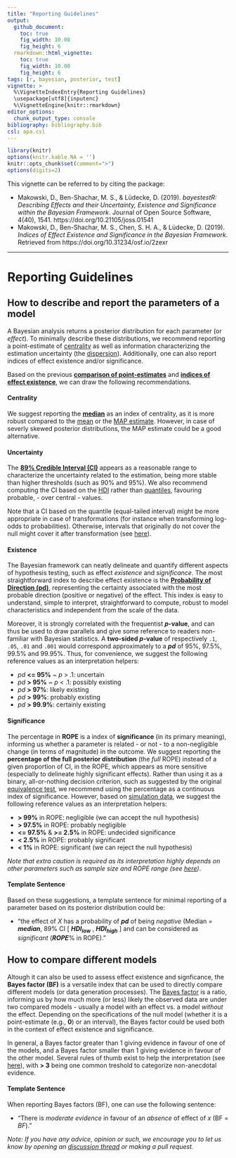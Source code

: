 ---
title: "Reporting Guidelines"
output: 
  github_document:
    toc: true
    fig_width: 10.08
    fig_height: 6
  rmarkdown::html_vignette:
    toc: true
    fig_width: 10.08
    fig_height: 6
tags: [r, bayesian, posterior, test]
vignette: >
  %\VignetteIndexEntry{Reporting Guidelines}
  \usepackage[utf8]{inputenc}
  %\VignetteEngine{knitr::rmarkdown}
editor_options: 
  chunk_output_type: console
bibliography: bibliography.bib
csl: apa.csl
---

```{r message=FALSE, warning=FALSE, include=FALSE}
library(knitr)
options(knitr.kable.NA = '')
knitr::opts_chunk$set(comment=">")
options(digits=2)
```


This vignette can be referred to by citing the package:

- Makowski, D., Ben-Shachar, M. S., \& Lüdecke, D. (2019). *bayestestR: Describing Effects and their Uncertainty, Existence and Significance within the Bayesian Framework*. Journal of Open Source Software, 4(40), 1541. https://doi.org/10.21105/joss.01541
- Makowski, D., Ben-Shachar, M. S., Chen, S. H. A., \& Lüdecke, D. (2019). *Indices of Effect Existence and Significance in the Bayesian Framework*. Retrieved from https://doi.org/10.31234/osf.io/2zexr

---

# Reporting Guidelines

## How to describe and report the parameters of a model

A Bayesian analysis returns a posterior distribution for each parameter (or *effect*). To minimally describe these distributions, we recommend reporting a point-estimate of [centrality](https://en.wikipedia.org/wiki/Central_tendency) as well as information characterizing the estimation uncertainty (the [dispersion](https://en.wikipedia.org/wiki/Statistical_dispersion)). Additionally, one can also report indices of effect existence and/or significance.

Based on the previous [**comparison of point-estimates**](https://easystats.github.io/bayestestR/articles/indicesEstimationComparison.html) and [**indices of effect existence**](https://easystats.github.io/bayestestR/articles/indicesExistenceComparison.html), we can draw the following recommendations.

#### **Centrality**

We suggest reporting the [**median**](https://easystats.github.io/bayestestR/reference/point_estimate.html) as an index of centrality, as it is more robust compared to the [mean](https://easystats.github.io/bayestestR/reference/point_estimate.html) or the [MAP estimate](https://easystats.github.io/bayestestR/reference/map_estimate.html). However, in case of severly skewed posterior distributions, the MAP estimate could be a good alternative.
 

#### **Uncertainty** 

The [**89\% Credible Interval (CI)**](https://easystats.github.io/bayestestR/articles/credible_interval.html) appears as a reasonable range to characterize the uncertainty related to the estimation, being more stable than higher thresholds (such as 90\% and 95\%). We also recommend computing the CI based on the [HDI](https://easystats.github.io/bayestestR/reference/hdi.html) rather than [quantiles](https://easystats.github.io/bayestestR/reference/ci.html), favouring probable, - over central - values. 

Note that a CI based on the quantile (equal-tailed interval) might be more appropriate in case of transformations (for instance when transforming log-odds to probabilities). Otherwise, intervals that originally do not cover the null might cover it after transformation (see [here](https://easystats.github.io/bayestestR/articles/credible_interval.html#different-types-of-cis)).


#### **Existence** 

The Bayesian framework can neatly delineate and quantify different aspects of hypothesis testing, such as effect *existence* and *significance*. The most straightforward index to describe effect existence is the [**Probability of Direction (pd)**](https://easystats.github.io/bayestestR/articles/probability_of_direction.html), representing the certainty associated with the most probable direction (positive or negative) of the effect. This index is easy to understand, simple to interpret, straightforward to compute, robust to model characteristics and independent from the scale of the data. 

Moreover, it is strongly correlated with the frequentist ***p*-value**, and can thus be used to draw parallels and give some reference to readers non-familiar with Bayesian statistics. A **two-sided *p*-value** of respectively `.1`, `.05`, `.01` and `.001` would correspond approximately to a ***pd*** of 95\%, 97.5\%, 99.5\% and 99.95\%. Thus, for convenience, we suggest the following reference values as an interpretation helpers:

  - *pd* **\<= 95\%** ~ *p* \> .1: uncertain
  - *pd* **\> 95\%** ~ *p* \< .1: possibly existing
  - *pd* **\> 97\%**: likely existing
  - *pd* **\> 99\%**: probably existing
  - *pd* **\> 99.9\%**: certainly existing

#### **Significance** 

The percentage in **ROPE** is a index of **significance** (in its primary meaning), informing us whether a parameter is related - or not - to a non-negligible change (in terms of magnitude) in the outcome. We suggest reporting the **percentage of the full posterior distribution** (the *full* ROPE) instead of a given proportion of CI, in the ROPE, which appears as more sensitive (especially to delineate highly significant effects). Rather than using it as a binary, all-or-nothing decision criterion, such as suggested by the original [equivalence test](https://easystats.github.io/bayestestR/articles/region_of_practical_equivalence.html#equivalence-test), we recommend using the percentage as a continuous index of significance. However, based on [simulation data](https://easystats.github.io/bayestestR/articles/indicesExistenceComparison.html), we suggest the following reference values as an interpretation helpers:


  - **\> 99\%** in ROPE: negligible (we can accept the null hypothesis)
  - **\> 97.5\%** in ROPE: probably negligible
  - **\<= 97.5\%** \& **\>= 2.5\%** in ROPE: undecided significance
  - **\< 2.5\%** in ROPE: probably significant
  - **\< 1\%** in ROPE: significant (we can reject the null hypothesis)


*Note that extra caution is required as its interpretation highly depends on other parameters such as sample size and ROPE range (see [here](https://easystats.github.io/bayestestR/articles/region_of_practical_equivalence.html#sensitivity-to-parameters-scale))*.


#### **Template Sentence** 

Based on these suggestions, a template sentence for minimal reporting of a parameter based on its posterior distribution could be:

- "the effect of *X* has a probability of ***pd*** of being *negative* (Median = ***median***, 89\% CI [ ***HDI<sub>low</sub>*** , ***HDI<sub>high</sub>*** ] and can be considered as *significant* (***ROPE***\% in ROPE)."

## How to compare different models

Altough it can also be used to assess effect existence and signficance, the **Bayes factor (BF)** is a versatile index that can be used to directly compare different models (or data generation processes). The [Bayes factor](https://easystats.github.io/bayestestR/articles/bayes_factors.html) is a ratio, informing us by how much more (or less) likely the observed data are under two compared models - usually a model with an effect vs. a model *without* the effect. Depending on the specifications of the null model (whether it is a point-estimate (e.g., **0**) or an interval), the Bayes factor could be used both in the context of effect existence and significance.

In general, a Bayes factor greater than 1 giving evidence in favour of one of the models, and a Bayes factor smaller than 1 giving evidence in favour of the other model. Several rules of thumb exist to help the interpretation (see [here](https://easystats.github.io/report/articles/interpret_metrics.html#bayes-factor-bf)), with **\> 3** being one common treshold to categorize non-anecdotal evidence.
 

#### **Template Sentence** 

When reporting Bayes factors (BF), one can use the following sentence: 

- "There is *moderate evidence* in favour of an *absence* of effect of *x* (BF = *BF*)."





*Note: If you have any advice, opinion or such, we encourage you to let us know by opening an [discussion thread](https://github.com/easystats/bayestestR/issues) or making a pull request.*
